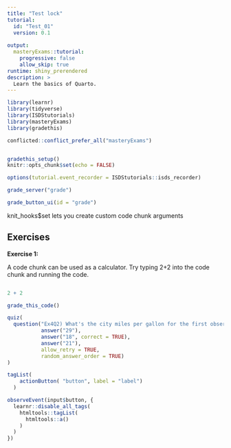 ```yaml
---
title: "Test lock"
tutorial:
  id: "Test_01"
  version: 0.1
  
output:
  masteryExams::tutorial:
    progressive: false
    allow_skip: true
runtime: shiny_prerendered
description: >
  Learn the basics of Quarto.
---
```


```r
library(learnr)
library(tidyverse)
library(ISDStutorials)
library(masteryExams)
library(gradethis)

conflicted::conflict_prefer_all("masteryExams")


gradethis_setup()
knitr::opts_chunk$set(echo = FALSE)

options(tutorial.event_recorder = ISDStutorials::isds_recorder)
```


```r

grade_server("grade")
```

```r
grade_button_ui(id = "grade")
```

<!-- Will need this to handle a random seed. -->
<!-- ```{r context="server-start"} -->
<!-- event_register_handler("section_viewed", -->
<!--   function(session, event, data) { -->
<!--     one_time( -->
<!--       session, -->
<!--       cond = data$sectionId == "section-exercise-with-hint", -->
<!--       expr = { message("Seeing ", data$sectionId, " for the first time.") } -->
<!--     ) -->
<!--   } -->
<!-- ) -->
<!-- ``` -->

knit_hooks$set lets you create custom code chunk arguments

## Exercises

**Exercise 1:**

A code chunk can be used as a calculator. Try typing 2+2 into the code chunk and running the code.

```r

```

```r
2 + 2
```

```r
grade_this_code()
```

```r

quiz(
  question("Ex4Q2) What's the city miles per gallon for the first observation in the mpg dataframe?",
           answer("29"),
           answer("18", correct = TRUE),
           answer("21"),
           allow_retry = TRUE,
           random_answer_order = TRUE) 
)
```


```r
tagList(
    actionButton( "button", label = "label")
  )
```

```r
observeEvent(input$button, {
  learnr::disable_all_tags(
    htmltools::tagList(
      htmltools::a()
    )
  )
})
```

